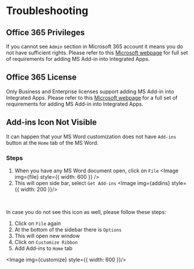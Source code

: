

# Troubleshooting

## Office 365 Privileges

If you cannot see `Admin` section in Microsoft 365 account it means you do not have
sufficient rights. Please refer to this
[Microsoft webpage](https://learn.microsoft.com/en-us/microsoft-365/admin/manage/centralized-deployment-of-add-ins?view=o365-worldwide)
for full set of requirements for adding MS Add-in into Integrated Apps.

## Office 365 License

Only Business and Enterprise licenses support adding MS Add-in into Integrated Apps.
Please refer to this
[Microsoft webpage](https://learn.microsoft.com/en-us/microsoft-365/admin/manage/centralized-deployment-of-add-ins?view=o365-worldwide)
for a full set of requirements for adding MS Add-in into Integrated Apps.

## Add-ins Icon Not Visible

It can happen that your MS Word customization does not have `Add-ins` button at the
`Home` tab of the MS Word.
<Image img={home} />

### Steps

1. When you have any MS Word document open, click on `File`
<Image img={file} style={{ width: 600 }} />
2. This will open side bar, select `Get Add-ins`
<Image img={addins} style={{ width: 200 }}/>

<br/>

In case you do not see this icon as well, please follow these steps:

1. Click on `File` again
2. At the bottom of the sidebar there is `Options`
3. This will open new window
4. Click on `Customize Ribbon`
5. Add Add-ins to `Home` tab

<Image img={customize} style={{ width: 600 }}/>
